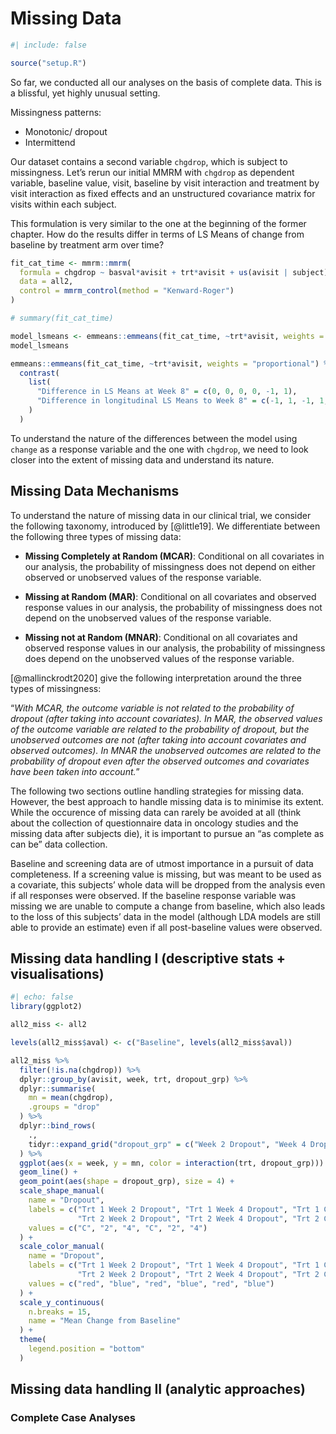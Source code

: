 # Missing Data

```r
#| include: false

source("setup.R")
```

So far, we conducted all our analyses on the basis of complete data. This is a blissful, yet highly unusual setting.

Missingness patterns:

-   Monotonic/ dropout
-   Intermittend

Our dataset contains a second variable `chgdrop`, which is subject to missingness. Let's rerun our initial MMRM with `chgdrop` as dependent variable, baseline value, visit, baseline by visit interaction and treatment by visit interaction as fixed effects and an unstructured covariance matrix for visits within each subject.

This formulation is very similar to the one at the beginning of the former chapter. How do the results differ in terms of LS Means of change from baseline by treatment arm over time?

```r
fit_cat_time <- mmrm::mmrm(
  formula = chgdrop ~ basval*avisit + trt*avisit + us(avisit | subject),
  data = all2,
  control = mmrm_control(method = "Kenward-Roger")
)

# summary(fit_cat_time)

model_lsmeans <- emmeans::emmeans(fit_cat_time, ~trt*avisit, weights = "proportional")
model_lsmeans

emmeans::emmeans(fit_cat_time, ~trt*avisit, weights = "proportional") %>% 
  contrast(
    list(
      "Difference in LS Means at Week 8" = c(0, 0, 0, 0, -1, 1),
      "Difference in longitudinal LS Means to Week 8" = c(-1, 1, -1, 1, -1, 1)/3
    )
  )
```

To understand the nature of the differences between the model using `change` as a response variable and the one with `chgdrop`, we need to look closer into the extent of missing data and understand its nature.

## Missing Data Mechanisms

To understand the nature of missing data in our clinical trial, we consider the following taxonomy, introduced by [@little19]. We differentiate between the following three types of missing data:

-   **Missing Completely at Random (MCAR)**: Conditional on all covariates in our analysis, the probability of missingness does not depend on either observed or unobserved values of the response variable.

-   **Missing at Random (MAR)**: Conditional on all covariates and observed response values in our analysis, the probability of missingness does not depend on the unobserved values of the response variable.

-   **Missing not at Random (MNAR)**: Conditional on all covariates and observed response values in our analysis, the probability of missingness does depend on the unobserved values of the response variable.

[@mallinckrodt2020] give the following interpretation around the three types of missingness:

"*With MCAR, the outcome variable is not related to the probability of dropout (after taking into account covariates). In MAR, the observed values of the outcome variable are related to the probability of dropout, but the unobserved outcomes are not (after taking into account covariates and observed outcomes). In MNAR the unobserved outcomes are related to the probability of dropout even after the observed outcomes and covariates have been taken into account.*"

The following two sections outline handling strategies for missing data. However, the best approach to handle missing data is to minimise its extent. While the occurence of missing data can rarely be avoided at all (think about the collection of questionnaire data in oncology studies and the missing data after subjects die), it is important to pursue an "as complete as can be" data collection.

Baseline and screening data are of utmost importance in a pursuit of data completeness. If a screening value is missing, but was meant to be used as a covariate, this subjects' whole data will be dropped from the analysis even if all responses were observed. If the baseline response variable was missing we are unable to compute a change from baseline, which also leads to the loss of this subjects' data in the model (although LDA models are still able to provide an estimate) even if all post-baseline values were observed.

## Missing data handling I (descriptive stats + visualisations)

```r
#| echo: false
library(ggplot2)

all2_miss <- all2

levels(all2_miss$aval) <- c("Baseline", levels(all2_miss$aval))

all2_miss %>% 
  filter(!is.na(chgdrop)) %>% 
  dplyr::group_by(avisit, week, trt, dropout_grp) %>% 
  dplyr::summarise(
    mn = mean(chgdrop),
    .groups = "drop"
  ) %>% 
  dplyr::bind_rows(
    .,
    tidyr::expand_grid("dropout_grp" = c("Week 2 Dropout", "Week 4 Dropout", "Completer"), "trt" = c("1", "2"), avisit = "Baseline", week = 0, "mn" = 0)
  ) %>% 
  ggplot(aes(x = week, y = mn, color = interaction(trt, dropout_grp))) +
  geom_line() +
  geom_point(aes(shape = dropout_grp), size = 4) +
  scale_shape_manual(
    name = "Dropout", 
    labels = c("Trt 1 Week 2 Dropout", "Trt 1 Week 4 Dropout", "Trt 1 Completer",
               "Trt 2 Week 2 Dropout", "Trt 2 Week 4 Dropout", "Trt 2 Completer"),
    values = c("C", "2", "4", "C", "2", "4")
  ) +
  scale_color_manual(
    name = "Dropout",
    labels = c("Trt 1 Week 2 Dropout", "Trt 1 Week 4 Dropout", "Trt 1 Completer",
               "Trt 2 Week 2 Dropout", "Trt 2 Week 4 Dropout", "Trt 2 Completer"),
    values = c("red", "blue", "red", "blue", "red", "blue")
  ) +
  scale_y_continuous(
    n.breaks = 15,
    name = "Mean Change from Baseline"
  ) +
  theme(
    legend.position = "bottom"
  )
```

## Missing data handling II (analytic approaches)

### Complete Case Analyses
